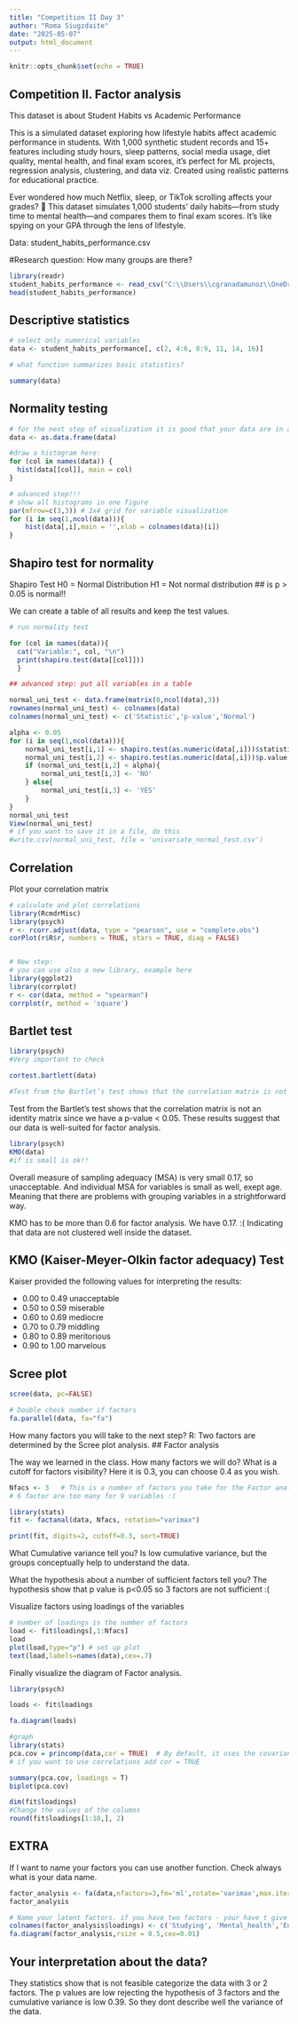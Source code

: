 ```yaml
---
title: "Competition II Day 3"
author: "Roma Siugzdaite"
date: "2025-05-07"
output: html_document
---
```


```r
knitr::opts_chunk$set(echo = TRUE)
```

## Competition II. Factor analysis

This dataset is about Student Habits vs Academic Performance

This is a simulated dataset exploring how lifestyle habits affect academic performance in students. With 1,000 synthetic student records and 15+ features including study hours, sleep patterns, social media usage, diet quality, mental health, and final exam scores, it’s perfect for ML projects, regression analysis, clustering, and data viz. Created using realistic patterns for educational practice.

Ever wondered how much Netflix, sleep, or TikTok scrolling affects your grades? 👀 This dataset simulates 1,000 students' daily habits—from study time to mental health—and compares them to final exam scores. It's like spying on your GPA through the lens of lifestyle. 

Data:
student_habits_performance.csv 

#Research question: How many groups are there?


```r

library(readr)
student_habits_performance <- read_csv("C:\\Users\\cgranadamunoz\\OneDrive - Universiteit Antwerpen\\Codes_UA\\multivariate_statistics\\student_habits_performance.csv")
head(student_habits_performance)
```

## Descriptive statistics

```r
# select only numerical variables
data <- student_habits_performance[, c(2, 4:6, 8:9, 11, 14, 16)]

# what function summarizes basic statistics? 

summary(data)
```

## Normality testing

```r

# for the next step of visualization it is good that your data are in a data frame
data <- as.data.frame(data)

#draw a histogram here:
for (col in names(data)) {
  hist(data[[col]], main = col)
}

# advanced step!!! 
# show all histograms in one figure
par(mfrow=c(3,3)) # 2x4 grid for variable visualization
for (i in seq(1,ncol(data))){
    hist(data[,i],main = '',xlab = colnames(data)[i])
}

```

## Shapiro test for normality

Shapiro Test
H0 = Normal Distribution
H1 = Not normal distribution
## is p > 0.05 is normal!!

We can create a table of all results and keep the test values.

```r

# run normality test

for (col in names(data)){
  cat("Variable:", col, "\n")
  print(shapiro.test(data[[col]]))
  }

## advanced step: put all variables in a table

normal_uni_test <- data.frame(matrix(0,ncol(data),3))
rownames(normal_uni_test) <- colnames(data)
colnames(normal_uni_test) <- c('Statistic','p-value','Normal')

alpha <- 0.05
for (i in seq(1,ncol(data))){
    normal_uni_test[i,1] <- shapiro.test(as.numeric(data[,i]))$statistic
    normal_uni_test[i,2] <- shapiro.test(as.numeric(data[,i]))$p.value
    if (normal_uni_test[i,2] < alpha){
        normal_uni_test[i,3] <- 'NO'
    } else{
        normal_uni_test[i,3] <- 'YES'
    }
}
normal_uni_test
View(normal_uni_test)
# if you want to save it in a file, do this
#write.csv(normal_uni_test, file = 'univariate_normal_test.csv')

```

## Correlation

Plot your correlation matrix

```r

# calculate and plot correlations
library(RcmdrMisc)
library(psych)
r <- rcorr.adjust(data, type = "pearson", use = "complete.obs")
corPlot(r$R$r, numbers = TRUE, stars = TRUE, diag = FALSE)


# New step:
# you can use also a new library, example here
library(ggplot2)
library(corrplot)
r <- cor(data, method = "spearman")
corrplot(r, method = 'square')

```
## Bartlet test

```r
library(psych)
#Very important to check

cortest.bartlett(data)

#Test from the Bartlet’s test shows that the correlation matrix is not an identity matrix since we have a p-value < 0.05. These results suggest that our data is well-suited for factor analysis.
```
Test from the Bartlet’s test shows that the correlation matrix is not an identity matrix since we have a p-value < 0.05. These results suggest that our data is well-suited for factor analysis.


```r

library(psych)
KMO(data)
#if is small is ok!!

```
Overall measure of sampling adequacy (MSA) is very small 0.17, so unacceptable. And individual MSA for variables is small as well, exept age. Meaning that there are problems with grouping variables in a strightforward way.

KMO has to be more than 0.6 for factor analysis. We have 0.17. :( Indicating that data are not clustered well inside the dataset.


## KMO (Kaiser-Meyer-Olkin factor adequacy) Test
Kaiser provided the following values for interpreting the results:

* 0.00 to 0.49 unacceptable
* 0.50 to 0.59 miserable
* 0.60 to 0.69 mediocre
* 0.70 to 0.79 middling
* 0.80 to 0.89 meritorious
* 0.90 to 1.00 marvelous


## Scree plot

```r

scree(data, pc=FALSE) 

```

```r
# Double check number if factors
fa.parallel(data, fa="fa")
```

How many factors you will take to the next step? 
R: Two factors are determined by the Scree plot analysis.
## Factor analysis

The way we learned in the class.
How many factors we will do? 
What is a cutoff for factors visibility? Here it is 0.3, you can choose 0.4 as you wish.


```r

Nfacs <- 3   # This is a number of factors you take for the Factor analysis. You can change this as needed.
# 6 factor are too many for 9 variables :(

library(stats)
fit <- factanal(data, Nfacs, rotation="varimax")

print(fit, digits=2, cutoff=0.3, sort=TRUE)

```

What Cumulative variance tell you? 
Is low cumulative variance, but the groups conceptually help to understand the data.

What the hypothesis about a number of sufficient factors tell you? 
The hypothesis show that p value is p<0.05 so 3 factors are not sufficient :(

Visualize factors using loadings of the variables

```r
# number of loadings is the number of factors
load <- fit$loadings[,1:Nfacs]
load
plot(load,type="p") # set up plot
text(load,labels=names(data),cex=.7)

```

Finally visualize the diagram of Factor analysis.

```r

library(psych)

loads <- fit$loadings

fa.diagram(loads)


```


```r
#graph
library(stats)
pca.cov = princomp(data,cor = TRUE)  # By default, it uses the covariance matrix to perform PCA
# if you want to use correlations add cor = TRUE

summary(pca.cov, loadings = T)
biplot(pca.cov)
```
```r
dim(fit$loadings)
#Change the values of the columns
round(fit$loadings[1:10,], 2)
```



## EXTRA

If I want to name your factors you can use another function. Check always what is your data name.

```r

factor_analysis <- fa(data,nfactors=3,fm='ml',rotate='varimax',max.iter=100)
factor_analysis

# Name your latent factors. if you have two factors - your have t give to names. If you have 3 factors, you have to give 3 names, and ect.
colnames(factor_analysis$loadings) <- c('Studying', 'Mental_health','Enviroment')
fa.diagram(factor_analysis,rsize = 0.5,cex=0.01)

```

## Your interpretation about the data? 
They statistics show that is not feasible categorize the data with 3 or 2 factors. The p values are low rejecting the hypothesis of 3 factors and the cumulative variance is low 0.39. So they dont describe well the variance of the data.


